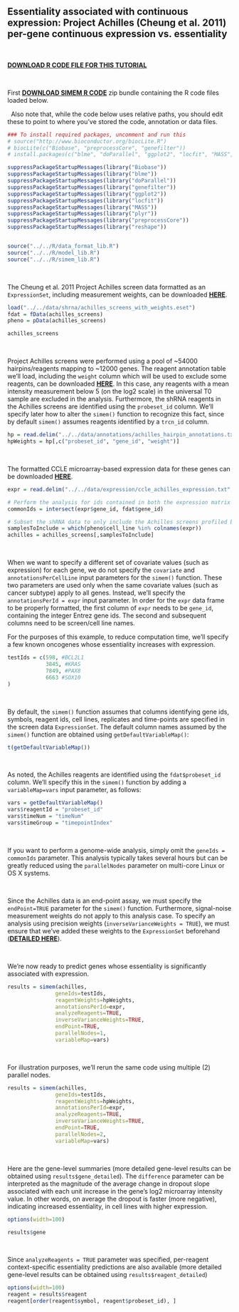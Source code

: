 Essentiality associated with continuous expression: Project Achilles (Cheung et al. 2011) per-gene continuous expression vs. essentiality
-------------------------------------------------------------

&nbsp;

[__DOWNLOAD R CODE FILE FOR THIS TUTORIAL__](https://github.com/neellab/simem/blob/master/documentation/markdown/tutorial_R/cheung_achilles_continuous_expression_essentiality.R?raw=true)

&nbsp;

First [__DOWNLOAD SIMEM R CODE__](https://github.com/neellab/simem/blob/master/R/simem_code.zip?raw=true) zip bundle containing the R code files loaded below.

&nbsp;
Also note that, while the code below uses relative paths, you should edit these to point to where you've stored the code, annotation or data files.

```r

### To install required packages, uncomment and run this
# source("http://www.bioconductor.org/biocLite.R")
# biocLite(c("Biobase", "preprocessCore", "genefilter"))
# install.packages(c("blme", "doParallel", "ggplot2", "locfit", "MASS", "plyr", "reshape"))

suppressPackageStartupMessages(library("Biobase"))
suppressPackageStartupMessages(library("blme"))
suppressPackageStartupMessages(library("doParallel"))
suppressPackageStartupMessages(library("genefilter"))
suppressPackageStartupMessages(library("ggplot2"))
suppressPackageStartupMessages(library("locfit"))
suppressPackageStartupMessages(library("MASS"))
suppressPackageStartupMessages(library("plyr"))
suppressPackageStartupMessages(library("preprocessCore"))
suppressPackageStartupMessages(library("reshape"))


source("../../R/data_format_lib.R")
source("../../R/model_lib.R")
source("../../R/simem_lib.R")
```
&nbsp;

<!---
achilles_screens_with_weights.eset ExpressionSet is stored on and linked to from Dropbox account, under /github/simem/data/shrna/
-->
The Cheung et al. 2011 Project Achilles screen data formatted as an `ExpressionSet`, including measurement weights, can be downloaded [__HERE__](https://www.dropbox.com/s/qj26t8ymz24bmcl/achilles_screens_with_weights.eset?dl=1).

```r

load("../../data/shrna/achilles_screens_with_weights.eset")
fdat = fData(achilles_screens)
pheno = pData(achilles_screens)

achilles_screens
```
&nbsp;

Project Achilles screens were performed using a pool of ~54000 hairpins/reagents mapping to ~12000 genes. The reagent annotation table we'll load, including the `weight` column which will be used to exclude some reagents, can be downloaded [__HERE__](https://github.com/neellab/simem/blob/master/data/annotations/achilles_hairpin_annotations.txt.zip?raw=true). In this case, any reagents with a mean intensity measurement below 5 (on the log2 scale) in the universal T0 sample are excluded in the analysis. Furthermore, the shRNA reagents in the Achilles screens are identified using the `probeset_id` column. We'll specify later how to alter the `simem()` function to recognize this fact, since by default `simem()` assumes reagents identified by a `trcn_id` column.

```r
hp = read.delim("../../data/annotations/achilles_hairpin_annotations.txt", header=T, as.is=T, check.names=F)
hpWeights = hp[,c("probeset_id", "gene_id", "weight")]
```
&nbsp;

The formatted CCLE microarray-based expression data for these genes can be downloaded [__HERE__](https://github.com/neellab/simem/blob/master/data/expression/ccle_achilles_expression.txt.zip?raw=true).

```r

expr = read.delim("../../data/expression/ccle_achilles_expression.txt", header=T, as.is=T, check.names=F)

# Perform the analysis for ids contained in both the expression matrix and the shRNA data.
commonIds = intersect(expr$gene_id, fdat$gene_id)

# Subset the shRNA data to only include the Achilles screens profiled by CCLE expressions
samplesToInclude = which(pheno$cell_line %in% colnames(expr))
achilles = achilles_screens[,samplesToInclude]

```
&nbsp;

When we want to specify a different set of covariate values (such as expression) for each gene, we do not specify the `covariate` and `annotationsPerCellLine` input parameters for the `simem()` function. These two parameters are used only when the same covariate values (such as cancer subtype) apply to all genes. Instead, we'll specify the `annotationsPerId = expr` input parameter. In order for the `expr` data frame to be properly formatted, the first column of `expr` needs to be `gene_id`, containing the integer Entrez gene ids. The second and subsequent columns need to be screen/cell line names.

For the purposes of this example, to reduce computation time, we'll specify a few known oncogenes whose essentiality increases with expression.

```r
testIds = c(598, #BCL2L1
            3845, #KRAS
            7849, #PAX8
            6663 #SOX10
)
```
&nbsp;

By default, the `simem()` function assumes that columns identifying gene ids, symbols, reagent ids, cell lines, replicates and time-points are specified in the screen data `ExpressionSet`. The default column names assumed by the `simem()` function are obtained using `getDefaultVariableMap()`:

```r
t(getDefaultVariableMap())
```
&nbsp;

As noted, the Achilles reagents are identified using the  `fdat$probeset_id` column. We'll specify this in the `simem()` function by adding a `variableMap=vars` input parameter, as follows:

```r

vars = getDefaultVariableMap()
vars$reagentId = "probeset_id"
vars$timeNum = "timeNum"
vars$timeGroup = "timepointIndex"
```
&nbsp;

If you want to perform a genome-wide analysis, simply omit the `geneIds = commonIds` parameter. This analysis typically takes several hours but can be greatly reduced using the `parallelNodes` parameter on multi-core Linux or OS X systems.

&nbsp;

Since the Achilles data is an end-point assay, we must specify the `endPoint=TRUE` parameter for the `simem()` function. Furthermore, signal-noise measurement weights do not apply to this analysis case. To specify an analysis using precision weights (`inverseVarianceWeights = TRUE`), we must ensure that we've added these weights to the `ExpressionSet` beforehand ([__DETAILED HERE__](https://neellab.github.io/simem/documentation/markdown/weights_precision.html)). 

&nbsp;

We're now ready to predict genes whose essentiality is significantly associated with expression.

```r


results = simem(achilles,
               geneIds=testIds,
               reagentWeights=hpWeights,
               annotationsPerId=expr, 
               analyzeReagents=TRUE,
               inverseVarianceWeights=TRUE,
               endPoint=TRUE,
               parallelNodes=1,
               variableMap=vars)
```
&nbsp;

For illustration purposes, we'll rerun the same code using multiple (2) parallel nodes.

```r


results = simem(achilles,
               geneIds=testIds,
               reagentWeights=hpWeights,
               annotationsPerId=expr, 
               analyzeReagents=TRUE,
               inverseVarianceWeights=TRUE,
               endPoint=TRUE,
               parallelNodes=2,
               variableMap=vars)
```
&nbsp;


Here are the gene-level summaries (more detailed gene-level results can be obtained using `results$gene_detailed`). The `difference` parameter can be interpreted as the magnitude of the average change in dropout slope associated with each unit increase in the gene's log2 microarray intensity value. In other words, on average the dropout is faster (more negative), indicating increased essentiality, in cell lines with higher expression.

```r
options(width=100)

results$gene
```
&nbsp;

Since `analyzeReagents = TRUE` parameter was specified, per-reagent context-specific essentiality predictions are also available (more detailed gene-level results can be obtained using `results$reagent_detailed`)

```r
options(width=100)
reagent = results$reagent
reagent[order(reagent$symbol, reagent$probeset_id), ]
```
